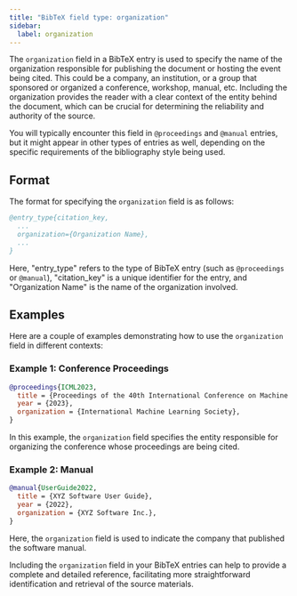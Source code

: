 ```yaml
---
title: "BibTeX field type: organization"
sidebar:
  label: organization
---
```



The `organization` field in a BibTeX entry is used to specify the name of the organization responsible for publishing the document or hosting the event being cited. This could be a company, an institution, or a group that sponsored or organized a conference, workshop, manual, etc. Including the organization provides the reader with a clear context of the entity behind the document, which can be crucial for determining the reliability and authority of the source.

<CiteDrive />

You will typically encounter this field in `@proceedings` and `@manual` entries, but it might appear in other types of entries as well, depending on the specific requirements of the bibliography style being used.

## Format

The format for specifying the `organization` field is as follows:

```bibtex
@entry_type{citation_key,
  ...
  organization={Organization Name},
  ...
}

```

Here, "entry_type" refers to the type of BibTeX entry (such as `@proceedings` or `@manual`), "citation_key" is a unique identifier for the entry, and "Organization Name" is the name of the organization involved.

## Examples

Here are a couple of examples demonstrating how to use the `organization` field in different contexts:

### Example 1: Conference Proceedings

```bibtex
@proceedings{ICML2023,
  title = {Proceedings of the 40th International Conference on Machine Learning},
  year = {2023},
  organization = {International Machine Learning Society},
}

```

In this example, the `organization` field specifies the entity responsible for organizing the conference whose proceedings are being cited.

### Example 2: Manual

```bibtex
@manual{UserGuide2022,
  title = {XYZ Software User Guide},
  year = {2022},
  organization = {XYZ Software Inc.},
}
```

Here, the `organization` field is used to indicate the company that published the software manual.

Including the `organization` field in your BibTeX entries can help to provide a complete and detailed reference, facilitating more straightforward identification and retrieval of the source materials.
